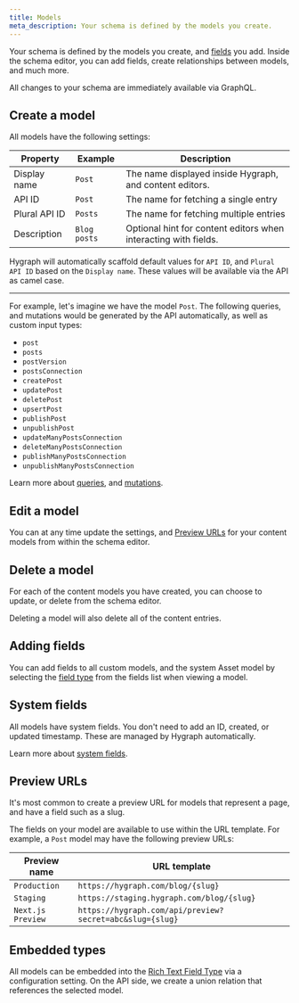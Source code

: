 ```yaml
---
title: Models
meta_description: Your schema is defined by the models you create.
---
```


Your schema is defined by the models you create, and [fields](/api-reference/schema/field-types) you add. Inside the schema editor, you can add fields, create relationships between models, and much more.

<Card theme="info">

All changes to your schema are immediately available via GraphQL.

</Card>

## Create a model

All models have the following settings:

| Property      | Example      | Description                                                     |
| ------------- | ------------ | --------------------------------------------------------------- |
| Display name  | `Post`       | The name displayed inside Hygraph, and content editors.         |
| API ID        | `Post`       | The name for fetching a single entry                            |
| Plural API ID | `Posts`      | The name for fetching multiple entries                          |
| Description   | `Blog posts` | Optional hint for content editors when interacting with fields. |

Hygraph will automatically scaffold default values for `API ID`, and `Plural API ID` based on the `Display name`. These values will be available via the API as camel case.

---

For example, let's imagine we have the model `Post`. The following queries, and mutations would be generated by the API automatically, as well as custom input types:

- `post`
- `posts`
- `postVersion`
- `postsConnection`
- `createPost`
- `updatePost`
- `deletePost`
- `upsertPost`
- `publishPost`
- `unpublishPost`
- `updateManyPostsConnection`
- `deleteManyPostsConnection`
- `publishManyPostsConnection`
- `unpublishManyPostsConnection`

Learn more about [queries](/api-reference/content-api/queries), and [mutations](/api-reference/content-api/mutations).

## Edit a model

You can at any time update the settings, and [Preview URLs](#preview-urls) for your content models from within the schema editor.

## Delete a model

For each of the content models you have created, you can choose to update, or delete from the schema editor.

Deleting a model will also delete all of the content entries.

## Adding fields

You can add fields to all custom models, and the system Asset model by selecting the [field type](/api-reference/schema/field-types) from the fields list when viewing a model.

## System fields

All models have system fields. You don't need to add an ID, created, or updated timestamp. These are managed by Hygraph automatically.

Learn more about [system fields](/api-reference/schema/system-fields).

## Preview URLs

It's most common to create a preview URL for models that represent a page, and have a field such as a slug.

The fields on your model are available to use within the URL template. For example, a `Post` model may have the following preview URLs:

| Preview name      | URL template                                             |
| ----------------- | -------------------------------------------------------- |
| `Production`      | `https://hygraph.com/blog/{slug}`                        |
| `Staging`         | `https://staging.hygraph.com/blog/{slug}`                |
| `Next.js Preview` | `https://hygraph.com/api/preview?secret=abc&slug={slug}` |

## Embedded types

All models can be embedded into the [Rich Text Field Type](/api-reference/schema/field-types#rich-text) via a configuration setting. On the API side, we create a union relation that references the selected model.
